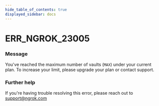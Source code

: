 ```yaml
---
hide_table_of_contents: true
displayed_sidebar: docs
---
```



# ERR_NGROK_23005

### Message

You've reached the maximum number of vaults (`MAX`) under your current plan. To increase your limit, please upgrade your plan or contact support.

<ErrorDetails error="err_ngrok_23005" />

### Further help

If you're having trouble resolving this error, please reach out to [support@ngrok.com](mailto:support@ngrok.com?subject=Help%20with%20ERR_NGROK_23005)

